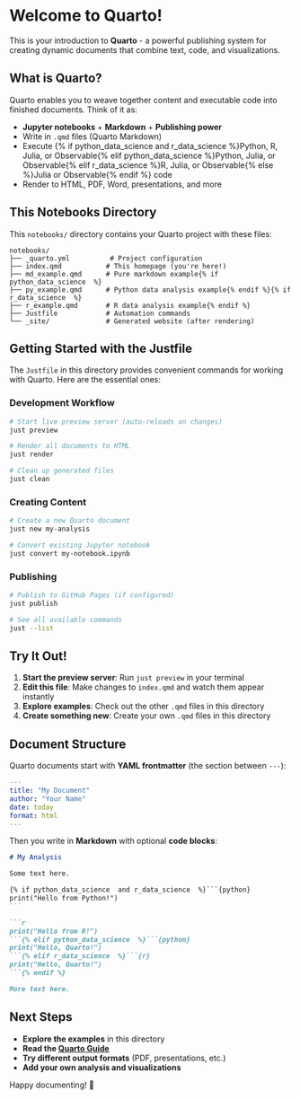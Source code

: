 # Welcome to Quarto!

This is your introduction to **Quarto** - a powerful publishing system for creating dynamic documents that combine text, code, and visualizations.

## What is Quarto?

Quarto enables you to weave together content and executable code into finished documents. Think of it as:

- **Jupyter notebooks** + **Markdown** + **Publishing power**
- Write in `.qmd` files (Quarto Markdown)
- Execute {% if python_data_science  and r_data_science  %}Python, R, Julia, or Observable{% elif python_data_science  %}Python, Julia, or Observable{% elif r_data_science  %}R, Julia, or Observable{% else %}Julia or Observable{% endif %} code
- Render to HTML, PDF, Word, presentations, and more

## This Notebooks Directory

This `notebooks/` directory contains your Quarto project with these files:

```
notebooks/
├── _quarto.yml          # Project configuration
├── index.qmd           # This homepage (you're here!)
├── md_example.qmd      # Pure markdown example{% if python_data_science  %}
├── py_example.qmd      # Python data analysis example{% endif %}{% if r_data_science  %}
├── r_example.qmd       # R data analysis example{% endif %}
├── Justfile            # Automation commands
└── _site/              # Generated website (after rendering)
```

## Getting Started with the Justfile

The `Justfile` in this directory provides convenient commands for working with Quarto. Here are the essential ones:

### Development Workflow
```bash
# Start live preview server (auto-reloads on changes)
just preview

# Render all documents to HTML
just render

# Clean up generated files
just clean
```

### Creating Content
```bash
# Create a new Quarto document
just new my-analysis

# Convert existing Jupyter notebook
just convert my-notebook.ipynb
```

### Publishing
```bash
# Publish to GitHub Pages (if configured)
just publish

# See all available commands
just --list
```

## Try It Out!

1. **Start the preview server**: Run `just preview` in your terminal
2. **Edit this file**: Make changes to `index.qmd` and watch them appear instantly
3. **Explore examples**: Check out the other `.qmd` files in this directory
4. **Create something new**: Create your own `.qmd` files in this directory

## Document Structure

Quarto documents start with **YAML frontmatter** (the section between `---`):

```yaml
---
title: "My Document"
author: "Your Name"
date: today
format: html
---
```

Then you write in **Markdown** with optional **code blocks**:

````markdown
# My Analysis

Some text here.

{% if python_data_science  and r_data_science  %}```{python}
print("Hello from Python!")
```

```r
print("Hello from R!")
```{% elif python_data_science  %}```{python}
print("Hello, Quarto!")
```{% elif r_data_science  %}```{r}
print("Hello, Quarto!")
```{% endif %}

More text here.
````

## Next Steps

- **Explore the examples** in this directory
- **Read the [Quarto Guide](https://quarto.org/docs/guide/)**
- **Try different output formats** (PDF, presentations, etc.)
- **Add your own analysis and visualizations**

Happy documenting! 🚀
